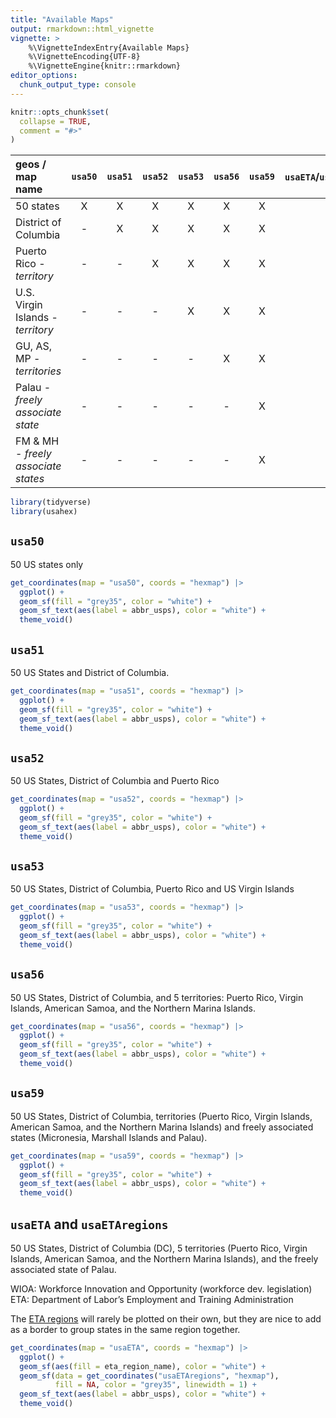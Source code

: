 ```yaml
---
title: "Available Maps"
output: rmarkdown::html_vignette
vignette: >
    %\VignetteIndexEntry{Available Maps}
    %\VignetteEncoding{UTF-8}
    %\VignetteEngine{knitr::rmarkdown}
editor_options: 
  chunk_output_type: console
---
```


```r
knitr::opts_chunk$set(
  collapse = TRUE,
  comment = "#>"
)
```

| geos / map name              |`usa50`|`usa51`|`usa52`|`usa53`|`usa56`|`usa59`|`usaETA`/`usaETAregions`| 
|:------------                 |:-----:|:-----:|:-----:|:-----:|:-----:|:-----:|:-----:|
| 50 states                    | X     | X     | X     | X     | X     | X     | X     |
| District of Columbia         | -     | X     | X     | X     | X     | X     | X     |
| Puerto Rico - *territory*     | -    | -     | X     | X     | X     | X     | X     |
| U.S. Virgin Islands - *territory*  |-| -     | -     | X     | X     | X     | X     |
| GU, AS, MP - *territories*         |-| -     | -     | -     | X     | X     | X     |
| Palau - *freely associate state*   |-| -     | -     | -     | -     | X     | X     |
| FM & MH - *freely associate states*|-| -     | -     | -     | -     | X     | -     |

```r
library(tidyverse)
library(usahex)
```


## `usa50`

50 US states only


```r
get_coordinates(map = "usa50", coords = "hexmap") |> 
  ggplot() + 
  geom_sf(fill = "grey35", color = "white") + 
  geom_sf_text(aes(label = abbr_usps), color = "white") + 
  theme_void()
```

## `usa51` 

50 US States and District of Columbia.  

```r
get_coordinates(map = "usa51", coords = "hexmap") |> 
  ggplot() + 
  geom_sf(fill = "grey35", color = "white") + 
  geom_sf_text(aes(label = abbr_usps), color = "white") + 
  theme_void()
```

## `usa52` 

50 US States, District of Columbia and Puerto Rico   

```r
get_coordinates(map = "usa52", coords = "hexmap") |> 
  ggplot() + 
  geom_sf(fill = "grey35", color = "white") + 
  geom_sf_text(aes(label = abbr_usps), color = "white") + 
  theme_void()
```

## `usa53` 

50 US States, District of Columbia, Puerto Rico and US Virgin Islands   

```r
get_coordinates(map = "usa53", coords = "hexmap") |> 
  ggplot() + 
  geom_sf(fill = "grey35", color = "white") + 
  geom_sf_text(aes(label = abbr_usps), color = "white") + 
  theme_void()
```

## `usa56` 

50 US States, District of Columbia, and 5 territories: Puerto Rico, Virgin Islands, American Samoa, and the Northern Marina Islands. 

```r
get_coordinates(map = "usa56", coords = "hexmap") |> 
  ggplot() + 
  geom_sf(fill = "grey35", color = "white") + 
  geom_sf_text(aes(label = abbr_usps), color = "white") + 
  theme_void()
```

## `usa59` 

50 US States, District of Columbia, territories (Puerto Rico, Virgin Islands, American Samoa, and the Northern Marina Islands) and freely associated states (Micronesia, Marshall Islands and Palau). 

```r
get_coordinates(map = "usa59", coords = "hexmap") |> 
  ggplot() + 
  geom_sf(fill = "grey35", color = "white") + 
  geom_sf_text(aes(label = abbr_usps), color = "white") + 
  theme_void()
```


## `usaETA` and `usaETAregions` 

50 US States, District of Columbia (DC), 5 territories (Puerto Rico, Virgin Islands, American Samoa, and the Northern Marina Islands), and the freely associated state of Palau. 

WIOA: Workforce Innovation and Opportunity (workforce dev. legislation)  
ETA: Department of Labor's Employment and Training Administration

The [ETA regions](https://www.dol.gov/agencies/eta/regions) will rarely be plotted on their own, but they are nice to add as a border to group states in the same region together.   


```r
get_coordinates(map = "usaETA", coords = "hexmap") |> 
  ggplot() + 
  geom_sf(aes(fill = eta_region_name), color = "white") + 
  geom_sf(data = get_coordinates("usaETAregions", "hexmap"), 
          fill = NA, color = "grey35", linewidth = 1) + 
  geom_sf_text(aes(label = abbr_usps), color = "white") + 
  theme_void()
```
